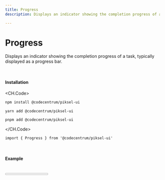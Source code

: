```yaml
---
title: Progress
description: Displays an indicator showing the completion progress of a task, typically displayed as a progress bar.

---
```


# Progress

Displays an indicator showing the completion progress of a task, typically displayed as a progress bar.

<br />

#### Installation

<CH.Code>
```bash npm
npm install @codecentrum/piksel-ui
```

```bash yarn
yarn add @codecentrum/piksel-ui
```

```bash pnpm
pnpm add @codecentrum/piksel-ui
```

</CH.Code>

```tsx page.tsx
import { Progress } from '@codecentrum/piksel-ui'
```

<br />

#### Example

<br />

<Progress value={20} />

```tsx example.tsx
<Progress value={20} />
```

<br />

##### Size
Use the size prop to control the size of the progress.

<br />

<Progress value={26} size="small" />
<br />
<Progress value={60} />
<br />
<Progress value={80} size="large" />

<br />

```tsx size.tsx
<Progress value={40} size="small" />
<Progress value={60} />
<Progress value={40} size="large" />
```